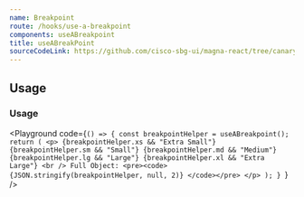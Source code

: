 ```yaml
---
name: Breakpoint
route: /hooks/use-a-breakpoint
components: useABreakpoint
title: useABreakPoint
sourceCodeLink: https://github.com/cisco-sbg-ui/magna-react/tree/canary/framework/components/ABreakpoint
---
```


## Usage

<ComponentImport components="useABreakpoint" />

### Usage

<Playground
  code={`() => {
  const breakpointHelper = useABreakpoint();
  return (
    <p>
      {breakpointHelper.xs && "Extra Small"}
      {breakpointHelper.sm && "Small"}
      {breakpointHelper.md && "Medium"}
      {breakpointHelper.lg && "Large"}
      {breakpointHelper.xl && "Extra Large"}
      <br />
      Full Object:
      <pre><code>
      {JSON.stringify(breakpointHelper, null, 2)}
      </code></pre>
    </p>
  );
}
`}
/>
